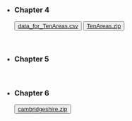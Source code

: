 <title>Data & Code </title>


* <h3>Chapter 4 </h3>
<button type="button" class="btn btn-primary">[data_for_TenAreas.csv](data/ch4/data_for_TenAreas.csv)</button><button type="button" class="btn btn-primary">[TenAreas.zip](data/ch4/TenAreas.zip)</button>

<br />

* <h3>Chapter 5 </h3>

<br />

* <h3>Chapter 6 </h3>
<button type="button" class="btn btn-primary">[cambridgeshire.zip](data/ch6/cambridgeshire.zip)</button> 